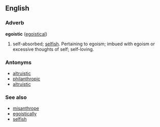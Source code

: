 ==English==

===Adverb===
'''egoistic''' ([[egoistical]])
#self-absorbed; [[selfish]].  Pertaining to egoism; imbued with egoism or excessive thoughts of self; self-loving.

===Antonyms===
*[[altruistic]]
*[[philanthropic]]
*[[altruistic]]

===See also===
*[[misanthrope]]
*[[egoistically]]
*[[selfish]]